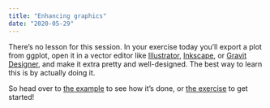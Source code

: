 ```yaml
---
title: "Enhancing graphics"
date: "2020-05-29"
---
```


There's no lesson for this session. In your exercise today you'll export a plot from ggplot, open it in a vector editor like [Illustrator](https://www.adobe.com/products/illustrator.html), [Inkscape](https://inkscape.org/), or [Gravit Designer](https://www.designer.io/en/), and make it extra pretty and well-designed. The best way to learn this is by actually doing it.

So head over to [the example](/example/14-example/) to see how it's done, or [the exercise](/assignment/14-exercise/) to get started!

